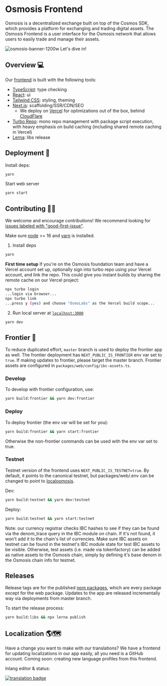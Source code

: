 # Osmosis Frontend 
Osmosis is a decentralized exchange built on top of the Cosmos SDK, which provides a platform for exchanging and trading digital assets. The Osmosis Frontend is a user interface for the Osmosis network that allows users to easily trade and manage their assets.

![osmosis-banner-1200w](https://user-images.githubusercontent.com/4606373/167008669-fb3cafa8-e66e-4cdf-8599-3308039cc58c.png)
Let's dive in!

## Overview 💻

Our [frontend](https://app.osmosis.zone) is built with the following tools:

- [TypeScript](https://www.typescriptlang.org/): type checking
- [React](https://reactjs.org/): ui
- [Tailwind CSS](https://tailwindcss.com/): styling, theming
- [Next.js](https://nextjs.org/): scaffolding/SSR/CDN/SEO
  - We deploy on [Vercel](https://vercel.com/solutions/nextjs?utm_source=next-site&utm_medium=banner&utm_campaign=next-website) for optimizations out of the box, behind [CloudFlare](https://www.cloudflare.com/)
- [Turbo Repo](https://turbo.build/repo): mono repo management with package script execution, with heavy emphasis on build caching (including shared remote caching in Vercel)
- [Lerna](https://lerna.js.org/): libs release

## Deployment 🚀

Install deps:

```bash
yarn
```

Start web server

```bash
yarn start
```

## Contributing 👨‍💻

We welcome and encourage contributions! We recommend looking for [issues labeled with "good-first-issue"](https://github.com/osmosis-labs/osmosis-frontend/contribute).

Make sure [node](https://nodejs.org/en/) >= 16 and [yarn](https://yarnpkg.com/getting-started/install) is installed.

1. Install deps

```bash
yarn
```

**First time setup** If you're on the Osmosis foundation team and have a Vercel account set up, optionally sign into turbo repo using your Vercel account, and link the repo. This could give you instant builds by sharing the remote cache on our Vercel project:

```bash
npx turbo login
...login via browser...
npx turbo link
...press y (yes) and choose "OsmoLabs" as the Vercel build scope...
```

2.  Run local server at [`localhost:3000`](localhost:3000)

```bash
yarn dev
```

## Frontier 🤠

To reduce duplicated effort, `master` branch is used to deploy the frontier app as well. The frontier deployment has `NEXT_PUBLIC_IS_FRONTIER` env var set to `true`. If making
updates to frontier, please target the master branch. Frontier assets are configured in `packages/web/config/ibc-assets.ts`.

### Develop

To develop with frontier configuration, use:

```bash
yarn build:frontier && yarn dev:frontier
```

### Deploy

To deploy frontier (the env var will be set for you):

```bash
yarn build:frontier && yarn start:frontier
```

Otherwise the non-frontier commands can be used with the env var set to true.

### Testnet

Testnet version of the frontend uses `NEXT_PUBLIC_IS_TESTNET=true`. By default, it points to the canonical testnet, but packages/web/.env can be changed to point to [localosmosis](https://github.com/osmosis-labs/osmosis/tree/main/tests/localosmosis).

Dev:

```bash
yarn build:testnet && yarn dev:testnet
```

Deploy:

```bash
yarn build:testnet && yarn start:testnet
```

Note: our currency registrar checks IBC hashes to see if they can be found via the denom_trace query in the IBC module on chain. If it's not found, it won't add it to the chain's list of currencies. Make sure IBC assets on testnet can be found in the testnet's IBC module state for test IBC assets to be visible. Otherwise, test assets (i.e. made via tokenfactory) can be added as native assets to the Osmosis chain, simply by defining it's base denom in the Osmosis chain info for testnet.

## Releases

Release tags are for the published [npm packages](https://www.npmjs.com/org/osmosis-labs), which are every package except for the web package. Updates to the app are released incrementally way via deployments from master branch.

To start the release process:

```bash
yarn build:libs && npx lerna publish
```

## Localization 🌎🗺

Have a change you want to make with our translations? We have a frontend for updating localizations in our app easily, all you need is a GitHub account. Coming soon: creating new language profiles from this frontend.

Inlang editor & status:

[![translation badge](https://inlang.com/badge?url=github.com/osmosis-labs/osmosis-frontend)](https://inlang.com/editor/github.com/osmosis-labs/osmosis-frontend?ref=badge)